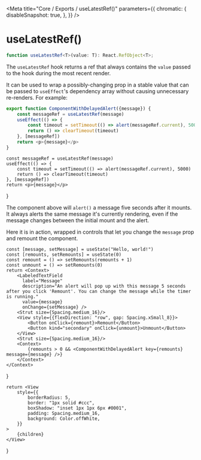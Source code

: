 
<Meta
    title="Core / Exports / useLatestRef()"
    parameters={{
        chromatic: {
            disableSnapshot: true,
        },
    }}
/>

# useLatestRef()

```ts
function useLatestRef<T>(value: T): React.RefObject<T>;
```

The `useLatestRef` hook returns a ref that always contains the `value` passed
to the hook during the most recent render.

It can be used to wrap a possibly-changing prop in a stable value that can
be passed to `useEffect`'s dependency array without causing unnecessary
re-renders. For example:

```ts
export function ComponentWithDelayedAlert({message}) {
    const messageRef = useLatestRef(message)
    useEffect(() => {
        const timeout = setTimeout(() => alert(messageRef.current), 5000)
        return () => clearTimeout(timeout)
    }, [messageRef])
    return <p>{message}</p>
}
```

    const messageRef = useLatestRef(message)
    useEffect(() => {
        const timeout = setTimeout(() => alert(messageRef.current), 5000)
        return () => clearTimeout(timeout)
    }, [messageRef])
    return <p>{message}</p>
}

The component above will `alert()` a message five seconds after it mounts. It
always alerts the same message it's currently rendering, even if the message
changes between the initial mount and the alert.

Here it is in action, wrapped in controls that let you change the `message` prop and remount the component.

<Example1 />

    const [message, setMessage] = useState("Hello, world!")
    const [remounts, setRemounts] = useState(0)
    const remount = () => setRemounts(remounts + 1)
    const unmount = () => setRemounts(0)
    return <Context>
        <LabeledTextField
          label="Message"
          description="An alert will pop up with this message 5 seconds after you click 'Remount'. You can change the message while the timer is running."
          value={message}
          onChange={setMessage} />
        <Strut size={Spacing.medium_16}/>
        <View style={{flexDirection: "row", gap: Spacing.xSmall_8}}>
            <Button onClick={remount}>Remount</Button>
            <Button kind="secondary" onClick={unmount}>Unmount</Button>
        </View>
        <Strut size={Spacing.medium_16}/>
        <Context>
            {remounts > 0 && <ComponentWithDelayedAlert key={remounts} message={message} />}
        </Context>
    </Context>
}

    return <View
        style={{
            borderRadius: 5,
            border: "1px solid #ccc",
            boxShadow: "inset 1px 1px 6px #0001",
            padding: Spacing.medium_16,
            background: Color.offWhite,
        }}
    >
        {children}
    </View>
}
